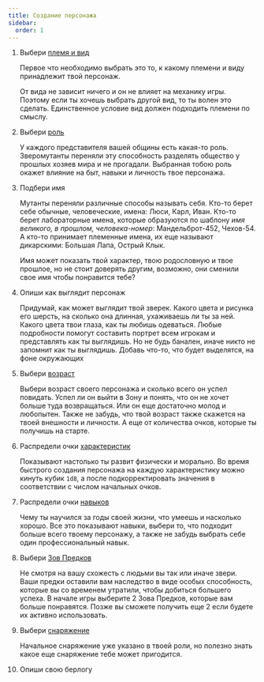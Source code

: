 ```yaml
---
title: Создание персонажа
sidebar:
  order: 1
---
```



<Steps>

1. Выбери [племя и вид](/ezy_mutants/char/type/)

    Первое что необходимо выбрать это то, к какому племени и виду принадлежит твой
    персонаж.

    От вида не зависит ничего и он не влияет на механику игры. Поэтому если ты хочешь
    выбрать другой вид, то ты волен это сделать. Единственное условие вид должен
    подходить племени по смыслу.

2. Выбери [роль](/ezy_mutants/char/roles)

    У каждого представителя вашей общины есть какая-то роль.
    Зверомутанты переняли эту способность разделять общество у прошлых хозяев мира и
    не прогадали. Выбранная тобою роль окажет влияние на быт, навыки и личность твое персонажа.

3. Подбери имя

    Мутанты переняли различные способы называть себя. Кто-то берет себе обычные,
    человеческие, имена: Люси, Карл, Иван. Кто-то берет лабораторные имена, которые
    образуются по шаблону _имя великого, в прошлом, человека-номер_: Мандельброт-452,
    Чехов-54. А кто-то принимает племенные имена, их еще называют дикарскими:
    Большая Лапа, Острый Клык.

    Имя может показать твой характер, твою родословную и твое прошлое, но не стоит
    доверять другим, возможно, они сменили свое имя чтобы понравится тебе?

4. Опиши как выглядит персонаж

    Придумай, как может выглядит твой зверек. Какого цвета и рисунка его шерсть, на
    сколько она длинная, ухаживаешь ли ты за ней. Какого цвета твои глаза, как ты
    любишь одеваться. Любые подробности помогут составить портрет всем игрокам и
    представлять как ты выглядишь. Но не будь банален, иначе никто не запомнит как ты выглядишь.
    Добавь что-то, что будет выделятся, на фоне окружающих

5. Выбери [возраст](/ezy_mutants/char/ages/)

    Выбери возраст своего персонажа и сколько всего он
    успел повидать. Успел ли он выйти в Зону и понять, что он не хочет больше туда
    возвращаться. Или он еще достаточно молод и любопытен. Также не забудь, что твой
    возраст также скажется на твоей внешности и личности. А еще от количества очков,
    которые ты получишь на старте.

6. Распредели очки [характеристик](/ezy_mutants/char/chars/)

    Показывают настолько ты развит физически и морально. Во время
    быстрого создания персонажа на каждую характеристику можно кинуть кубик `1d8`, а
    после подкорректировать значения в соответствии с числом начальных очков.

7. Распредели очки [навыков](/ezy_mutants/char/skills/)

    Чему ты научился за годы своей жизни, что умеешь и насколько хорошо. Все
    это показывают навыки, выбери то, что подходит
    больше всего твоему персонажу, а также не забудь выбрать себе один
    профессиональный навык.

8. Выбери [Зов Предков](/ezy_mutants/char/mutations)

    Не смотря на вашу схожесть с людьми вы так или иначе звери. Ваши предки оставили
    вам наследство в виде особых способность, которые вы со временем утратили, 
    чтобы добиться большего успеха. В начале игры выберите 2 Зова Предков, которые
    вам больше понравятся. Позже вы сможете получить еще 2 если будете их активно
    использовать.

9. Выбери [снаряжение](/ezy_mutants/char/items)

    Начальное снаряжение уже указано в твоей роли, но полезно знать какое еще 
    снаряжение тебе может пригодится.

10. Опиши свою берлогу

</Steps>
